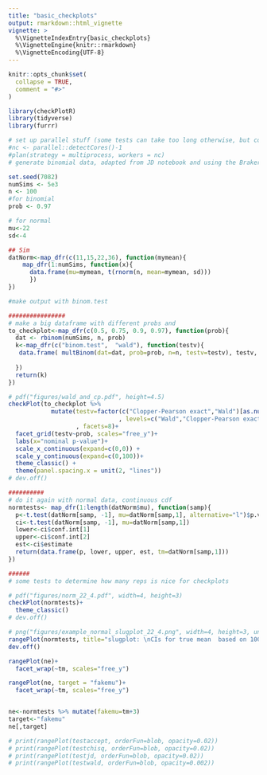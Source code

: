 ```yaml
---
title: "basic_checkplots"
output: rmarkdown::html_vignette
vignette: >
  %\VignetteIndexEntry{basic_checkplots}
  %\VignetteEngine{knitr::rmarkdown}
  %\VignetteEncoding{UTF-8}
---
```


```r
knitr::opts_chunk$set(
  collapse = TRUE,
  comment = "#>"
)
```

```r
library(checkPlotR)
library(tidyverse)
library(furrr)
```


```r
# set up parallel stuff (some tests can take too long otherwise, but could probably get rid of this and lower reps, going to change to 5e3 actually)
#nc <- parallel::detectCores()-1
#plan(strategy = multiprocess, workers = nc)
# generate binomial data, adapted from JD notebook and using the Braker also

set.seed(7082)
numSims <- 5e3
n <- 100
#for binomial
prob <- 0.97

# for normal
mu<-22
sd<-4

## Sim
datNorm<-map_dfr(c(11,15,22,36), function(mymean){
    map_dfr(1:numSims, function(x){
      data.frame(mu=mymean, t(rnorm(n, mean=mymean, sd)))
      })
})

#make output with binom.test

################
# make a big dataframe with different probs and 
to_checkplot<-map_dfr(c(0.5, 0.75, 0.9, 0.97), function(prob){
  dat <- rbinom(numSims, n, prob)
  k<-map_dfr(c("binom.test",  "wald"), function(testv){
   data.frame( multBinom(dat=dat, prob=prob, n=n, testv=testv), testv, prob)
    
  })
  return(k)
})
```

```r
# pdf("figures/wald_and_cp.pdf", height=4.5)
checkPlot(to_checkplot %>% 
            mutate(testv=factor(c("Clopper-Pearson exact","Wald")[as.numeric(as.factor(testv))]
                               , levels=c("Wald","Clopper-Pearson exact")))
                   , facets=8)+
  facet_grid(testv~prob, scales="free_y")+
  labs(x="nominal p-value")+
  scale_x_continuous(expand=c(0,0)) +
  scale_y_continuous(expand=c(0,100))+
  theme_classic() + 
  theme(panel.spacing.x = unit(2, "lines"))
# dev.off()

##########
# do it again with normal data, continuous cdf
normtests<- map_dfr(1:length(datNorm$mu), function(samp){
  p<-t.test(datNorm[samp, -1], mu=datNorm[samp,1], alternative="l")$p.value
  ci<-t.test(datNorm[samp, -1], mu=datNorm[samp,1])
  lower<-ci$conf.int[1]
  upper<-ci$conf.int[2]
  est<-ci$estimate
  return(data.frame(p, lower, upper, est, tm=datNorm[samp,1]))
})

######
# some tests to determine how many reps is nice for checkplots

# pdf("figures/norm_22_4.pdf", width=4, height=3)
checkPlot(normtests)+
  theme_classic()
# dev.off()

# png("figures/example_normal_slugplot_22_4.png", width=4, height=3, units="in", res=650)
rangePlot(normtests, title="slugplot: \nCIs for true mean  based on 100 deviates \nfrom norm(22,4)")
dev.off()

rangePlot(ne)+
  facet_wrap(~tm, scales="free_y")

rangePlot(ne, target = "fakemu")+
  facet_wrap(~tm, scales="free_y")


ne<-normtests %>% mutate(fakemu=tm+3)
target<-"fakemu"
ne[,target]

# print(rangePlot(testaccept, orderFun=blob, opacity=0.02))
# print(rangePlot(testchisq, orderFun=blob, opacity=0.02))
# print(rangePlot(testjd, orderFun=blob, opacity=0.02))
# print(rangePlot(testwald, orderFun=blob, opacity=0.002))
````